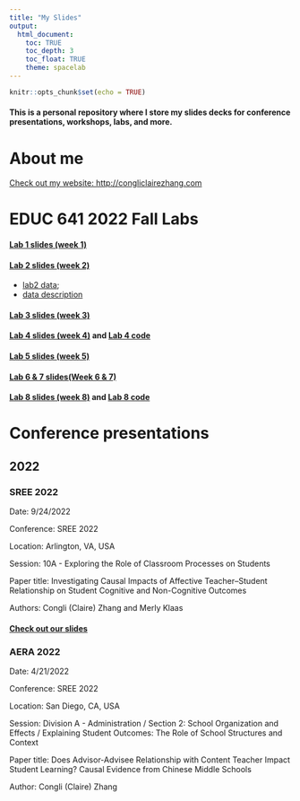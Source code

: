 ```yaml
---
title: "My Slides"
output:
  html_document:
    toc: TRUE
    toc_depth: 3
    toc_float: TRUE
    theme: spacelab
---
```


```r
knitr::opts_chunk$set(echo = TRUE)

```


#### This is a personal repository where I store my slides decks for conference presentations, workshops, labs, and more.

# About me

[Check out my website: http://congliclairezhang.com](http://congliclairezhang.com)


# EDUC 641 2022 Fall Labs

#### [Lab 1 slides (week 1)](./EDUC64122F/lab1.html)

#### [Lab 2 slides (week 2)](./EDUC64122F/lab2.html)

 - [lab2 data](./EDUC64122F/ah_smoke.csv); 
 - [data description](./EDUC64122F/smoke.png)

#### [Lab 3 slides (week 3)](./EDUC64122F/lab3.html)

#### [Lab 4 slides (week 4)](./EDUC64122F/lab4.html) and [Lab 4 code](./EDUC64122F/code/lab4.R)

#### [Lab 5 slides (week 5)](./EDUC64122F/lab5.html)

#### [Lab 6 & 7 slides(Week 6 & 7)](./EDUC64122F/lab6.html)

#### [Lab 8 slides (week 8)](./EDUC64122F/lab8.html) and [Lab 8 code](./EDUC64122F/code/lab8.R)

# Conference presentations

## 2022

### SREE 2022

Date: 9/24/2022

Conference: SREE 2022

Location: Arlington, VA, USA

Session: 10A - Exploring the Role of Classroom Processes on Students

Paper title: Investigating Causal Impacts of Affective Teacher–Student Relationship on Student Cognitive and Non-Cognitive Outcomes

Authors: Congli (Claire) Zhang and Merly Klaas

#### [Check out our slides](./SREE2022/sree2022.html)

### AERA 2022

Date: 4/21/2022

Conference: SREE 2022

Location: San Diego, CA, USA

Session:  Division A - Administration / Section 2: School Organization and Effects / Explaining Student Outcomes: The Role of School Structures and Context

Paper title: Does Advisor-Advisee Relationship with Content Teacher Impact Student Learning? Causal Evidence from Chinese Middle Schools

Author: Congli (Claire) Zhang 


